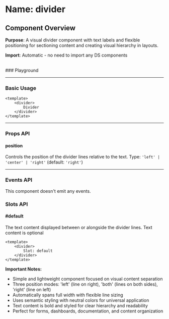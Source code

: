 
<Meta of={Divider} />

# Name: divider
## Component Overview

**Purpose**: A visual divider component with text labels and flexible positioning for sectioning content and creating visual hierarchy in layouts.

**Import**: Automatic - no need to import any DS components

<br />
### Playground

<Canvas of={Divider.Primary} />
<Controls />

---

### Basic Usage

```vue
<template>
    <divider>
        Divider
    </divider>
</template>
```

<Canvas sourceState="none" of={Divider.Primary} />

---

### Props API

#### position
Controls the position of the divider lines relative to the text. Type: `'left' | 'center' | 'right'` (default: `'right'`)

<Canvas sourceState="none" of={Divider.Positions} />

---

### Events API

This component doesn't emit any events.

### Slots API

#### #default
The text content displayed between or alongside the divider lines. Text content is optional

```vue
<template>
    <divider>
        Slot: default
    </divider>
</template>
```

**Important Notes:**
- Simple and lightweight component focused on visual content separation
- Three position modes: 'left' (line on right), 'both' (lines on both sides), 'right' (line on left)
- Automatically spans full width with flexible line sizing
- Uses semantic styling with neutral colors for universal application
- Text content is bold and styled for clear hierarchy and readability
- Perfect for forms, dashboards, documentation, and content organization